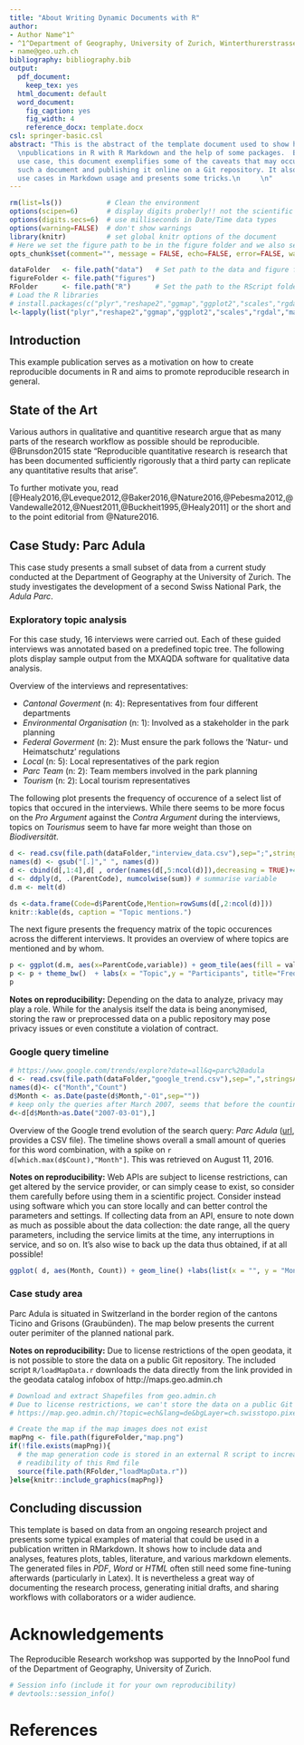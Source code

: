 ```yaml
---
title: "About Writing Dynamic Documents with R"
author:
- Author Name^1^
- ^1^Department of Geography, University of Zurich, Winterthurerstrasse 190, Zurich
- name@geo.uzh.ch
bibliography: bibliography.bib
output:
  pdf_document:
    keep_tex: yes
  html_document: default
  word_document:
    fig_caption: yes
    fig_width: 4
    reference_docx: template.docx
csl: springer-basic.csl
abstract: "This is the abstract of the template document used to show how to write
  \npublications in R with R Markdown and the help of some packages.  Based on a \nconcrete
  use case, this document exemplifies some of the caveats that may occur\nwhen writing
  such a document and publishing it online on a Git repository. It also\npresents typical
  use cases in Markdown usage and presents some tricks.\n     \n"
---
```


```r
rm(list=ls())           # Clean the environment
options(scipen=6)       # display digits proberly!! not the scientific version
options(digits.secs=6)  # use milliseconds in Date/Time data types
options(warning=FALSE)  # don't show warnings
library(knitr)          # set global knitr options of the document
# Here we set the figure path to be in the figure folder and we also set the R code invisible to not show when the document is rendered
opts_chunk$set(comment="", message = FALSE, echo=FALSE, error=FALSE, warning=FALSE)
```

```r
dataFolder   <- file.path("data")   # Set path to the data and figure folder
figureFolder <- file.path("figures")
RFolder      <- file.path("R")      # Set the path to the RScript folder
# Load the R libraries
# install.packages(c("plyr","reshape2","ggmap","ggplot2","scales","rgdal","maptools","tools"),dependencies = TRUE)
l<-lapply(list("plyr","reshape2","ggmap","ggplot2","scales","rgdal","maptools","tools"), require, character.only = TRUE)
```

## Introduction 

This example publication serves as a motivation on how to create reproducible documents in R and aims to promote reproducible research in general.

## State of the Art

Various authors in qualitative and quantitive research argue that as many parts of the research workflow as possible should be reproducible. @Brunsdon2015 state "Reproducible quantitative research is research that has been documented sufficiently rigorously that a third party can replicate any quantitative results that arise". 

To further motivate you, read [@Healy2016,@Leveque2012,@Baker2016,@Nature2016,@Pebesma2012,@Vandewalle2012,@Nuest2011,@Buckheit1995,@Healy2011] or the short and to the point editorial from @Nature2016.

## Case Study: Parc Adula

This case study presents a small subset of data from a current study conducted at the Department of Geography at the University of Zurich. The study investigates the development of a second Swiss National Park, the _Adula Parc_. 

### Exploratory topic analysis

For this case study, 16 interviews were carried out. Each of these guided interviews was annotated based on a predefined topic tree. The following plots display sample output from the MXAQDA software for qualitative data analysis.

Overview of the interviews and representatives:

* _Cantonal Goverment_ (n: 4): Representatives from four different departments
* _Environmental Organisation_ (n: 1): Involved as a stakeholder in the park planning
* _Federal Goverment_ (n: 2): Must ensure the park follows the 'Natur- und Heimatschutz' regulations
* _Local_ (n: 5): Local representatives of the park region
* _Parc Team_ (n: 2): Team members involved in the park planning
* _Tourism_ (n: 2): Local tourism representatives


The following plot presents the frequency of occurence of a select list of topics that occured in the interviews. While there seems to be more focus on the _Pro Argument_ against the _Contra Argument_ during the interviews, topics on _Tourismus_ seem to have far more weight than those on _Biodiversität_.

```r
d <- read.csv(file.path(dataFolder,"interview_data.csv"),sep=";",stringsAsFactors = FALSE)
names(d) <- gsub("[.]"," ", names(d))
d <- cbind(d[,1:4],d[ , order(names(d[,5:ncol(d)]),decreasing = TRUE)+4]) # column order hack
d <- ddply(d, .(ParentCode), numcolwise(sum)) # summarise variable
d.m <- melt(d)
```

```r
ds <-data.frame(Code=d$ParentCode,Mention=rowSums(d[,2:ncol(d)]))
knitr::kable(ds, caption = "Topic mentions.")
```

The next figure presents the frequency matrix of the topic occurences across the different interviews. It provides an overview of where topics are mentioned and by whom.

```r
p <- ggplot(d.m, aes(x=ParentCode,variable)) + geom_tile(aes(fill = value), colour = "white") + scale_fill_gradient(low = "white", high = "steelblue")
p <- p + theme_bw()  + labs(x = "Topic",y = "Participants", title="Frequency of topic occurences") + theme(axis.text.x = element_text(angle = 45, hjust = 0.5, vjust = 0.5, colour = "grey50"))+ scale_x_discrete(expand = c(0, 0))+ guides(fill=guide_legend(title="Topic \nfrequencies"))
p
```

**Notes on reproducibility:** Depending on the data to analyze, privacy may play a role. While for the analysis itself the data is being anonymised, storing the raw or preprocessed data on a public repository may pose privacy issues or even constitute a violation of contract.

### Google query timeline

```r
# https://www.google.com/trends/explore?date=all&q=parc%20adula
d <- read.csv(file.path(dataFolder,"google_trend.csv"),sep=",",stringsAsFactors = FALSE,skip = 2)
names(d)<- c("Month","Count")
d$Month <- as.Date(paste(d$Month,"-01",sep=""))
# keep only the queries after March 2007, seems that before the counting is weird..
d<-d[d$Month>as.Date("2007-03-01"),]
```

Overview of the Google trend evolution of the search query: _Parc Adula_ ([url](https://www.google.com/trends/explore?date=all&q=parc%20adula), provides a CSV file). The timeline shows overall a small amount of queries for this word combination, with a spike on `r d[which.max(d$Count),"Month"]`. This was retrieved on August 11, 2016.


**Notes on reproducibility:** Web APIs are subject to license restrictions, can get altered by the service provider, or can simply cease to exist, so consider them carefully before using them in a scientific project. Consider instead using software which you can store locally and can better control the parameters and settings. If collecting data from an API, ensure to note down as much as possible about the data collection: the date range, all the query parameters, including the service limits at the time, any interruptions in service, and so on. It's also wise to back up the data thus obtained, if at all possible!


```r
ggplot( d, aes(Month, Count)) + geom_line() +labs(list(x = "", y = "Monthly Queries", title ="Google Trend queries for 'Parc Adula'"))+theme_bw()
```


### Case study area

Parc Adula is situated in Switzerland in the border region of the cantons Ticino and Grisons (Graubünden). The map below presents the current outer perimiter of the planned national park.


**Notes on reproducibility:** Due to license restrictions of the open geodata, it is not possible to store the data on a public Git repository. The included script `R/loadMapData.r` downloads the data directly from the link provided in the geodata catalog infobox of http://maps.geo.admin.ch


```r
# Download and extract Shapefiles from geo.admin.ch
# Due to license restrictions, we can't store the data on a public Git repository.
# https://map.geo.admin.ch/?topic=ech&lang=de&bgLayer=ch.swisstopo.pixelkarte-farbe&catalogNodes=458,532,639,653&layers=ch.swisstopo.swissboundaries3d-land-flaeche.fill,ch.swisstopo.swissboundaries3d-kanton-flaeche.fill,ch.bafu.schutzgebiete-paerke_nationaler_bedeutung&X=190000.00&Y=662000.00&zoom=1&layers_opacity=1,1,0.85

# Create the map if the map images does not exist
mapPng <- file.path(figureFolder,"map.png")
if(!file.exists(mapPng)){
  # the map generation code is stored in an external R script to increase the 
  # readibility of this Rmd file
  source(file.path(RFolder,"loadMapData.r"))
}else{knitr::include_graphics(mapPng)}
```

## Concluding discussion

This template is based on data from an ongoing research project and presents some typical examples of material that could be used in a publication written in RMarkdown. It shows how to include data and analyses, features plots, tables, literature, and various markdown elements. The generated files in _PDF_, _Word_ or _HTML_ often still need some fine-tuning afterwards (particularly in Latex). It is nevertheless a great way of documenting the research process, generating initial drafts, and sharing workflows with collaborators or a wider audience.

# Acknowledgements

The Reproducible Research workshop was supported by the InnoPool fund of the Department of Geography, University of Zurich.


```r
# Session info (include it for your own reproducibility)
# devtools::session_info()
```

# References
